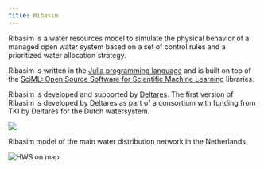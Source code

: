 ```yaml
---
title: Ribasim
---
```


Ribasim is a water resources model to simulate the physical behavior of a managed open water system based on a set of control rules and a prioritized water allocation strategy.

Ribasim is written in the [Julia programming language](https://julialang.org/) and is built
on top of the [SciML: Open Source Software for Scientific Machine Learning](https://sciml.ai/)
libraries.

Ribasim is developed and supported by [Deltares](https://www.deltares.nl).
The first version of Ribasim is developed by Deltares as part of a consortium with funding from TKI by Deltares for the Dutch watersystem.

![](https://publicwiki.deltares.nl/download/attachments/232326570/image-2023-3-7_16-39-24-1.png?version=1&modificationDate=1678203564884&api=v2){fig-alt="TKI partner logos"}

Ribasim model of the main water distribution network in the Netherlands.

<img alt="HWS on map" src="https://github.com/user-attachments/assets/5095a4fe-c336-4380-aa0c-851c851d3895" class="img-fluid">
